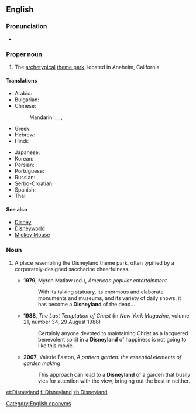 ==English==
{{wikipedia}}

===Pronunciation===
* {{IPA|/ˈdɪzniːˌlænd/}}

===Proper noun===
{{en-proper noun}}

# The [[archetypical]] [[theme park]], located in Anaheim, California.

====Translations====
{{trans-top|Disneyland, theme park}}
* Arabic: {{t-|ar|ديزني لاند|m|tr=diizni laand}}
* Bulgarian: {{t-|bg|Дисниленд|m|tr=Disnilend}}
* Chinese:
*: Mandarin: {{t-|cmn|迪斯尼樂園|sc=Hani}},  {{t-|cmn|迪斯尼乐园|tr=Dísīní lèyuán|sc=Hani}},  {{t-|cmn|迪士尼樂園|sc=Hani}},  {{t-|cmn|迪士尼乐园|tr=Díshìní lèyuán|sc=Hani}}
* Greek: {{t-|el|Ντίσνεϋλαντ|sc=polytonic}}
* Hebrew: {{t-|he|דיסנילנד}}
* Hindi: {{t-|hi|डिज़्नीलैंड|tr=ḍiznīlaiṇḍ}}
{{trans-mid}}
* Japanese: {{t-|ja|ディズニーランド|tr=Dizunīrando}}
* Korean: {{t-|ko|디즈니랜드|tr=Dijeunirandeu|sc=Hang}}
* Persian: {{t-|fa|دیزنی‌لند}}
* Portuguese: {{t-|pt|Disneylândia}}
* Russian: {{t-|ru|Диснейленд|m|tr=Disnejlénd}}
* Serbo-Croatian: {{t-|sh|Дизниленд|m|sc=Cyrl}}
* Spanish: {{t-|es|Disneylandia}}
* Thai: {{t-|th|ดิสนีย์แลนด์|tr=dít-nee-laen}}
{{trans-bottom}}

====See also====
* [[Disney]]
* [[Disneyworld]]
* [[Mickey Mouse]]

===Noun===
{{en-noun}}

# {{context|informal|often|derogatory|lang=en}} A place resembling the Disneyland theme park, often typified by a corporately-designed saccharine cheerfulness.
#* '''1979''', Myron Matlaw (ed.), ''American popular entertainment''
#*: With its talking statuary, its enormous and elaborate monuments and museums, and its variety of daily shows, it has become a '''Disneyland''' of the dead...
#* '''1988''', ''The Last Temptation of Christ‎'' (in ''New York Magazine'', volume 21, number 34, 29 August 1988)
#*: Certainly anyone devoted to maintaining Christ as a lacquered benevolent spirit in a '''Disneyland''' of happiness is not going to like this movie.
#* '''2007''', Valerie Easton, ''A pattern garden: the essential elements of garden making''
#*: This approach can lead to a '''Disneyland''' of a garden that busily vies for attention with the view, bringing out the best in neither.

[[Category:English eponyms]]

[[et:Disneyland]]
[[fi:Disneyland]]
[[zh:Disneyland]]